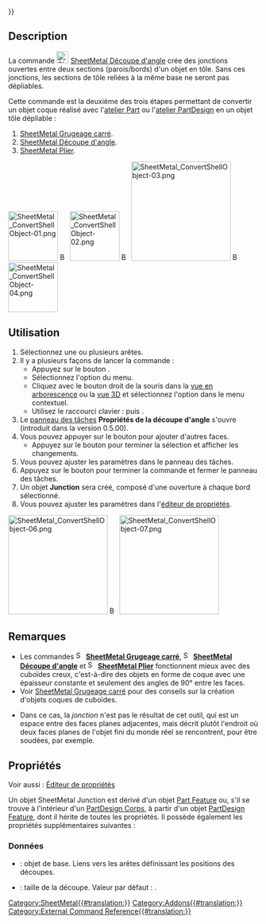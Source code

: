 {{UnfinishedDocu{{#translation:}}}}
<languages/>

{{Docnav/fr
|[[SheetMetal_AddRelief/fr|Découpe solide]]
|[[SheetMetal_AddBend/fr|Plier]]
|[[SheetMetal_Workbench/fr|Atelier SheetMetal]]
|IconL=SheetMetal_AddRelief.svg
|IconR=SheetMetal_AddBend.svg
|IconC=Sheetmetal_workbench_icon.svg
}}

{{GuiCommand/fr
|Name=SheetMetal Junction
|Name/fr=SheetMetal Découpe d'angle
|MenuLocation=SheetMetal → Créer une découpe d'angle
|Workbenches=[[SheetMetal_Workbench/fr|SheetMetal]]
|Shortcut={{KEY|S}} {{KEY|J}}
|SeeAlso=[[SheetMetal_AddRelief/fr|SheetMetal Grugeage carré]], [[SheetMetal_AddBend/fr|SheetMetal Plier]]
}}

==Description==

La commande [[Image:SheetMetal_AddJunction.svg|24px]] [[SheetMetal_AddJunction/fr|SheetMetal Découpe d'angle]] crée des jonctions ouvertes entre deux sections (parois/bords) d'un objet en tôle. Sans ces jonctions, les sections de tôle reliées à la même base ne seront pas dépliables.

Cette commande est la deuxième des trois étapes permettant de convertir un objet coque réalisé avec l'[[Part_Workbench/fr|atelier Part]] ou l'[[PartDesign_Workbench/fr|atelier PartDesign]] en un objet tôle dépliable :
# [[SheetMetal_AddRelief/fr|SheetMetal Grugeage carré]].
# [[SheetMetal_AddJunction/fr|SheetMetal Découpe d'angle]].
# [[SheetMetal_AddBend/fr|SheetMetal Plier]].

[[Image:SheetMetal_ConvertShellObject-01.png|100px|link=]] [[Image:Button_right.svg|16px|link=]]
[[Image:SheetMetal_ConvertShellObject-02.png|100px|link=SheetMetal_AddRelief]] [[Image:Button_right.svg|16px|link=]]
[[Image:SheetMetal_ConvertShellObject-03.png|200px|link=SheetMetal_AddJunction]] [[Image:Button_right.svg|16px|link=]]
[[Image:SheetMetal_ConvertShellObject-04.png|100px|link=SheetMetal_AddBend]]
{{Caption|Créer une découpe d'angle "ouvre" les bords}}

<span id="Usage"></span>
==Utilisation==

# Sélectionnez une ou plusieurs arêtes.
# Il y a plusieurs façons de lancer la commande :
#* Appuyez sur le bouton {{Button|[[Image:SheetMetal_AddJunction.svg|16px]] [[SheetMetal_AddJunction/fr|Créer une découpe d'angle]]}}.
#* Sélectionnez l'option {{MenuCommand|SheetMetal → [[Image:SheetMetal_AddJunction.svg|16px]] Créer une découpe d'angle}} du menu.
#* Cliquez avec le bouton droit de la souris dans la [[Tree_view/fr|vue en arborescence]] ou la [[3D_view/fr|vue 3D]] et sélectionnez l'option {{MenuCommand|SheetMetal → [[Image:SheetMetal_AddJunction.svg|16px]] Créer une découpe d'angle}} dans le menu contextuel.
#* Utilisez le raccourci clavier : {{KEY|S}} puis {{KEY|J}}.
# Le [[Task_panel/fr|panneau des tâches]] '''Propriétés de la découpe d'angle''' s'ouvre (introduit dans la version 0.5.00).
# Vous pouvez appuyer sur le bouton {{Button|Sélectionner}} pour ajouter d'autres faces.
#* Appuyez sur le bouton {{Button|Aperçu}} pour terminer la sélection et afficher les changements.
# Vous pouvez ajuster les paramètres dans le panneau des tâches.
# Appuyez sur le bouton {{Button|OK}} pour terminer la commande et fermer le panneau des tâches.
# Un objet '''Junction''' sera créé, composé d'une ouverture à chaque bord sélectionné.
# Vous pouvez ajuster les paramètres dans l'[[Property_editor/fr|éditeur de propriétés]].

[[Image:SheetMetal_ConvertShellObject-06.png|200px|link=]] [[Image:Button_right.svg|16px|link=]]
[[Image:SheetMetal_ConvertShellObject-07.png|200px|link=]]

<span id="Notes"></span>
== Remarques ==

* Les commandes [[Image:SheetMetal_AddRelief.svg|16px]] '''[[SheetMetal_AddRelief/fr|SheetMetal Grugeage carré]]''', [[Image:SheetMetal_AddJunction.svg|16px]] '''[[SheetMetal_AddJunction/fr|SheetMetal Découpe d'angle]]''' et [[Image:SheetMetal_AddBend.svg|16px]] '''[[SheetMetal_AddBend/fr|SheetMetal Plier]]''' fonctionnent mieux avec des cuboïdes creux, c'est-à-dire des objets en forme de coque avec une épaisseur constante et seulement des angles de 90° entre les faces.
* Voir [[SheetMetal_AddRelief/fr#Remarques|SheetMetal Grugeage carré]] pour des conseils sur la création d'objets coques de cuboïdes.

* Dans ce cas, la ''jonction'' n'est pas le résultat de cet outil, qui est un espace entre des faces planes adjacentes, mais décrit plutôt l'endroit où deux faces planes de l'objet fini du monde réel se rencontrent, pour être soudées, par exemple.

<span id="Properties"></span>
==Propriétés==

Voir aussi : [[Property_editor/fr|Éditeur de propriétés]]

Un objet SheetMetal Junction est dérivé d'un objet [[Part_Feature/fr|Part Feature]] ou, s'il se trouve à l'intérieur d'un [[PartDesign_Body/fr|PartDesign Corps]], à partir d'un objet [[PartDesign_Feature/fr|PartDesign Feature]], dont il hérite de toutes les propriétés. Il possède également les propriétés supplémentaires suivantes :

<span id="Data"></span>
===Données===

{{Properties_Title|Parameters}}

* {{PropertyData|base Object|LinkSub}} : objet de base. Liens vers les arêtes définissant les positions des découpes.
* {{PropertyData|gap|Length}} : taille de la découpe. Valeur par défaut : {{value|2,00 mm}}.


{{Docnav/fr
|[[SheetMetal_AddRelief/fr|Découpe solide]]
|[[SheetMetal_AddBend/fr|Plier]]
|[[SheetMetal_Workbench/fr|Atelier SheetMetal]]
|IconL=SheetMetal_AddRelief.svg
|IconR=SheetMetal_AddBend.svg
|IconC=Sheetmetal_workbench_icon.svg
}}

[[Category:SheetMetal{{#translation:}}]]
[[Category:Addons{{#translation:}}]]
[[Category:External Command Reference{{#translation:}}]]